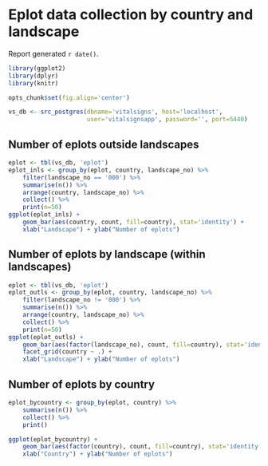# Eplot data collection by country and landscape

Report generated `r date()`.

``` r
library(ggplot2)
library(dplyr)
library(knitr)

opts_chunk$set(fig.align='center')

vs_db <- src_postgres(dbname='vitalsigns', host='localhost', 
                      user='vitalsignsapp', password='', port=5440)
```

## Number of eplots outside landscapes

``` r
eplot <- tbl(vs_db, 'eplot')
eplot_inls <- group_by(eplot, country, landscape_no) %>%
    filter(landscape_no == '000') %>%
    summarise(n()) %>%
    arrange(country, landscape_no) %>%
    collect() %>%
    print(n=50)
ggplot(eplot_inls) +
    geom_bar(aes(country, count, fill=country), stat='identity') +
    xlab("Landscape") + ylab("Number of eplots")
```

## Number of eplots by landscape (within landscapes)

``` r
eplot <- tbl(vs_db, 'eplot')
eplot_outls <- group_by(eplot, country, landscape_no) %>%
    filter(landscape_no != '000') %>%
    summarise(n()) %>%
    arrange(country, landscape_no) %>%
    collect() %>%
    print(n=50)
ggplot(eplot_outls) +
    geom_bar(aes(factor(landscape_no), count, fill=country), stat='identity') +
    facet_grid(country ~ .) +
    xlab("Landscape") + ylab("Number of eplots")
```

## Number of eplots by country

``` r
eplot_bycountry <- group_by(eplot, country) %>%
    summarise(n()) %>%
    collect() %>%
    print()

ggplot(eplot_bycountry) +
    geom_bar(aes(factor(country), count, fill=country), stat='identity') +
    xlab("Country") + ylab("Number of eplots")
```
